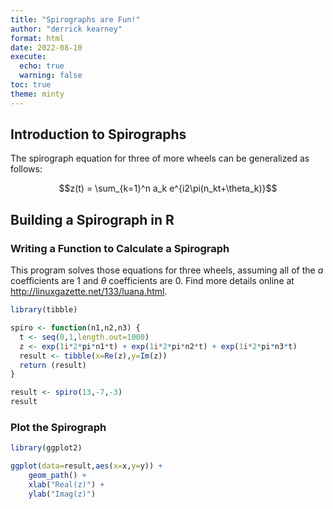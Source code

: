 ```yaml
---
title: "Spirographs are Fun!"
author: "derrick kearney"
format: html
date: 2022-08-10
execute:
  echo: true
  warning: false
toc: true
theme: minty
---
```


## Introduction to Spirographs

The spirograph equation for three of more wheels can be generalized as follows:

$$z(t) = \sum_{k=1}^n a_k e^{i2\pi(n_kt+\theta_k)}$$

## Building a Spirograph in R

### Writing a Function to Calculate a Spirograph

This program solves those equations for three wheels, assuming all of the $a$ coefficients are 1 and $\theta$ coefficients are 0. Find more details online at <http://linuxgazette.net/133/luana.html>.

```r
library(tibble)

spiro <- function(n1,n2,n3) {
  t <- seq(0,1,length.out=1000)
  z <- exp(1i*2*pi*n1*t) + exp(1i*2*pi*n2*t) + exp(1i*2*pi*n3*t)
  result <- tibble(x=Re(z),y=Im(z))
  return (result)
}

result <- spiro(13,-7,-3)
result
```

### Plot the Spirograph

```r
library(ggplot2)

ggplot(data=result,aes(x=x,y=y)) +
    geom_path() +
    xlab("Real(z)") +
    ylab("Imag(z)")
```
